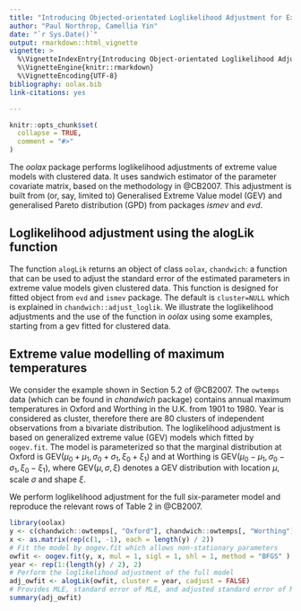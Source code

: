 ```yaml
---
title: "Introducing Objected-orientated Loglikelihood Adjustment for Extreme Value Models"
author: "Paul Northrop, Camellia Yin"
date: "`r Sys.Date()`"
output: rmarkdown::html_vignette
vignette: >
  %\VignetteIndexEntry{Introducing Object-orientated Loglikelihood Adjustment for Extreme Value Models}
  %\VignetteEngine{knitr::rmarkdown}
  %\VignetteEncoding{UTF-8}
bibliography: oolax.bib
link-citations: yes

---
```


```r
knitr::opts_chunk$set(
  collapse = TRUE,
  comment = "#>"
)
```

The *oolax* package performs loglikelihood adjustments of extreme value models with clustered data. It uses sandwich estimator of the parameter covariate matrix, based on the methodology in @CB2007. This adjustment is built from (or, say, limited to) Generalised Extreme Value model (GEV) and generalised Pareto distribution (GPD) from packages *ismev* and *evd*.
 

## Loglikelihood adjustment using the alogLik function

The function `alogLik` returns an object of class `oolax`, `chandwich`: a function that can be used to adjust the standard error of the estimated parameters in extreme value models given clustered data. This function is designed for fitted object from `evd` and `ismev` package. The default is `cluster=NULL` which is explained in `chandwich::adjust_loglik`.
We illustrate the loglikelihood adjustments and the use of the function in *oolax* using some examples, starting from a gev fitted for clustered data.


## Extreme value modelling of maximum temperatures

We consider the example shown in Section 5.2 of @CB2007. The `owtemps` data (which can be found in *chandwich* package) contains annual maximum temperatures in Oxford and Worthing in the U.K. from 1901 to 1980. Year is considered as cluster, therefore there are 80 clusters of independent observations from a bivariate distribution. The loglikelihood adjustment is based on generalized extreme value (GEV) models which fitted by `oogev.fit`. The model is parameterized so that the marginal distribution at Oxford is GEV($\mu_0 + \mu_1, \sigma_0 + \sigma_1, \xi_0 + \xi_1$) and at Worthing is GEV($\mu_0 - \mu_1, \sigma_0 - \sigma_1, \xi_0 - \xi_1$), where GEV($\mu, \sigma, \xi$) denotes a GEV distribution with location $\mu$, scale $\sigma$ and shape $\xi$.

We perform loglikelihood adjustment for the full six-parameter model and reproduce the relevant rows of Table 2 in @CB2007.

```r
library(oolax)
y <- c(chandwich::owtemps[, "Oxford"], chandwich::owtemps[, "Worthing"])
x <- as.matrix(rep(c(1, -1), each = length(y) / 2))
# Fit the model by oogev.fit which allows non-stationary parameters
owfit <- oogev.fit(y, x, mul = 1, sigl = 1, shl = 1, method = "BFGS" )
year <- rep(1:(length(y) / 2), 2)
# Perform the loglikelihood adjustment of the full model
adj_owfit <- alogLik(owfit, cluster = year, cadjust = FALSE)
# Provides MLE, standard error of MLE, and adjusted standard error of MLE.
summary(adj_owfit)
```




